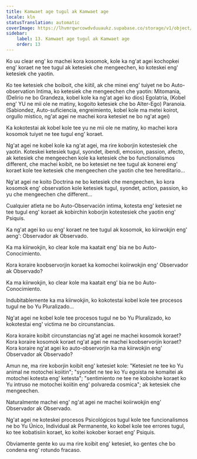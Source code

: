 ```yaml
---
title: Kamwaet age tugul ak Kamwaet age
locale: kln
statusTranslation: automatic
coverImage: https://lhvmrqwrcowdvduuaukz.supabase.co/storage/v1/object/public/strapi-uploads/small_cover-tratado-de-psicologia-revolucionaria.webp-5e15e1cec4e0ebebcde5d7fc7565d8fd.webp
sidebar:
    label: 13. Kamwaet age tugul ak Kamwaet age
    order: 13
---
```

Ko uu clear eng' ko machei kora kosomok, kole ka ng'at agei kochopkei eng' koraet ne tee tugul ak ketesiek che mengeechen, ko koteskei eng' ketesiek che yaotin.

Ko tee ketesiek che boiboit, che kiitil, ak che minei eng' tuiyet ne bo Auto-observation Intima, ko ketesiek che mengeechen che yaotin: Mitomania, (Delirio ne bo Grandeza, kobel kole ka ng'at agei ko dios) Egolatria, (Kobel eng' YU ne mii ole ne matiny, kogoito ketesiek che bo Alter-Ego) Paranoia. (Sabiondez, Auto-suficiencia, engreimiento, kobel kole ma metei koirot, orgullo mistico, ng'at agei ne machei kora ketesiet ne bo ng'at agei)

Ka kokotestai ak kobel kole tee yu ne mii ole ne matiny, ko machei kora kosomok tuiyet ne tee tugul eng' koraet.

Ng'at agei ne kobel kole ka ng'at agei, ma rire koborjin kotestesiek che yaotin. Koteskei ketesiek tugul, syondet, ibendi, emosion, passion, afecto, ak ketesiek che mengeechen kole ka ketesiek che bo functionalismos different, che machei koibit, ne bo ketesiet ne tee tugul ak konerei eng' koraet kole tee ketesiek che mengeechen che yaotin che tee hereditario...

Ng'at agei ne koito Doctrina ne bo ketesiek che mengeechen, ko kora kosomok eng' observation kole ketesiek tugul, syondet, action, passion, ko yu che mengeechen che different...

Cualquier atleta ne bo Auto-Observación intima, kotesta eng' ketesiet ne tee tugul eng' koraet ak kobirchin koborjin kotestesiek che yaotin eng' Psiquis.

Ka ng'at agei ko uu eng' koraet ne tee tugul ak kosomok, ko kiirwokjin eng' aeng': Observador ak Observado.

Ka ma kiirwokjin, ko clear kole ma kaatait eng' bia ne bo Auto-Conocimiento.

Kora koraire koobservorjin koraet ka komochei koiirwokjin eng' Observador ak Observado?

Ka ma kiirwokjin, ko clear kole ma kaatait eng' bia ne bo Auto-Conocimiento.

Indubitablemente ka ma kiirwokjin, ko kokotestai kobel kole tee procesos tugul ne bo Yu Pluralizado...

Ng'at agei ne kobel kole tee procesos tugul ne bo Yu Pluralizado, ko kokotestai eng' victima ne bo circunstancias.

Kora koraire koibit circunstancias ng'at agei ne machei kosomok koraet? Kora koraire kosomok koraet ng'at agei ne machei koobservorjin koraet? Kora koraire ng'at agei ko auto-observorjin ka ma kiirwokjin eng' Observador ak Observado?

Amun ne, ma rire koborjin koibit eng' ketesiet kole: "Ketesiet ne tee ko Yu animal ne motochei koiitin"; "syondet ne tee ko Yu egoista ne komaitei ak motochei kotesta eng' ketesta"; "sentimiento ne tee ne koboishe koraet ko Yu intruso ne motochei koiitin eng' polvareda cosmica"; ak ketesiek che mengeechen.

Naturalmente machei eng' ng'at agei ne machei koiirwokjin eng' Observador ak Observado.

Ng'at agei ne koteskei procesos Psicológicos tugul kole tee funcionalismos ne bo Yu Único, Individual ak Permanente, ko kobel kole tee errores tugul, ko tee kobatisiin koraet, ko koitei kokober koraet eng' Psiquis.

Obviamente gente ko uu ma rire koibit eng' ketesiet, ko gentes che bo condena eng' rotundo fracaso.

